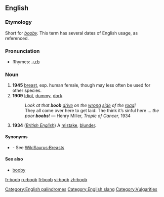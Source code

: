 ==English==
[[Category:English palindromes]]
===Etymology===
Short for ''[[booby]].'' This term has several dates of English usage, as referenced.

===Pronunciation===
*Rhymes: [[Rhymes:English:-uːb|-uːb]]

===Noun===
{{en-noun}}

# '''1945''' {{slang}} [[breast]], esp. human female, though may less often be used for other species.
# '''1909''' [[idiot|Idiot]], [[dummy]], [[dork]].
#: ''Look at that '''boob''' [[drive]] on the [[wrong]] [[side]] of the [[road]]!''
#: They all come over here to get laid. The think it’s sinful here ... ''the poor '''boobs'''!'' &mdash; Henry Miller, ''Tropic of Cancer'', 1934
# '''1934''' (''[[w:British English|British English]]'') A [[mistake]], [[blunder]].

====Synonyms====
*{{italbrac|a woman’s breast}} - See [[WikiSaurus:Breasts]]

====See also====
*[[booby]]

[[Category:English slang]]
[[Category:Vulgarities]]

[[fr:boob]]
[[ru:boob]]
[[fi:boob]]
[[vi:boob]]
[[zh:boob]]